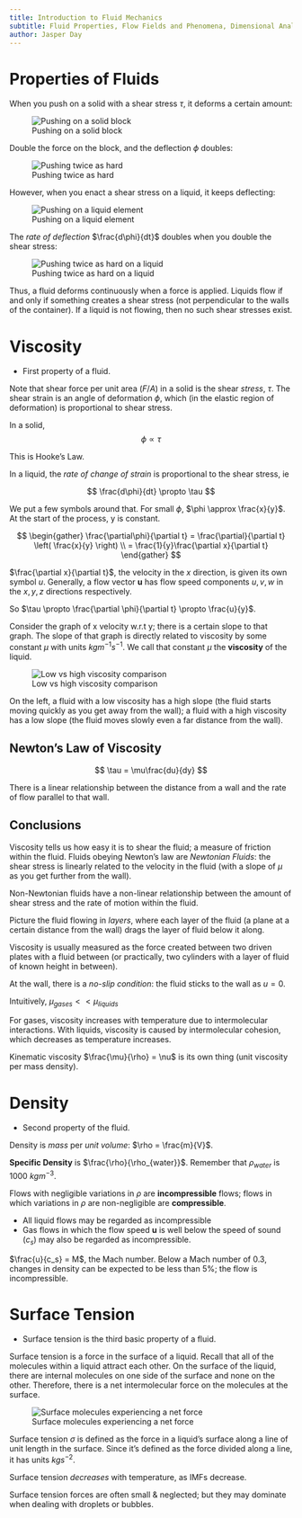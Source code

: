 ```yaml
---
title: Introduction to Fluid Mechanics
subtitle: Fluid Properties, Flow Fields and Phenomena, Dimensional Analysis
author: Jasper Day
---
```


# Properties of Fluids

When you push on a solid with a shear stress $\tau$, it deforms a certain amount:

![Pushing on a solid block](Images/1_Solid_deformation_1.png)

Double the force on the block, and the deflection $\phi$ doubles:

![Pushing twice as hard](Images/1_Solid_deformation_2.png)

However, when you enact a shear stress on a liquid, it keeps deflecting:

![Pushing on a liquid element](Images/1_Liquid_deformation_1.png)

The *rate of deflection* $\frac{d\phi}{dt}$ doubles when you double the shear stress:

![Pushing twice as hard on a liquid](Images/1_Liquid_deformation_2.png)

Thus, a fluid deforms continuously when a force is applied. Liquids flow if and only if something creates a shear stress (not perpendicular to the walls of the container). If a liquid is not flowing, then no such shear stresses exist.

# Viscosity

- First property of a fluid.

Note that shear force per unit area ($F/A$) in a solid is the shear *stress*, $\tau$. The shear strain is an angle of deformation $\phi$, which (in the elastic region of deformation) is proportional to shear stress.

In a solid,
$$
\phi \propto \tau
$$

This is Hooke's Law.

In a liquid, the *rate of change of strain* is proportional to the shear stress, ie

$$
\frac{d\phi}{dt} \propto \tau
$$

We put a few symbols around that. For small $\phi$, $\phi \approx \frac{x}{y}$. At the start of the process, y is constant.

$$
\begin{gather}
\frac{\partial\phi}{\partial t} = \frac{\partial}{\partial t} \left( \frac{x}{y} \right) \\
= \frac{1}{y}\frac{\partial x}{\partial t}
\end{gather}
$$

$\frac{\partial x}{\partial t}$, the velocity in the $x$ direction, is given its own symbol $u$. Generally, a flow vector $\textbf{u}$ has flow speed components $u, v, w$ in the $x, y, z$ directions respectively.

So $\tau \propto \frac{\partial \phi}{\partial t} \propto \frac{u}{y}$. 

Consider the graph of x velocity w.r.t y; there is a certain slope to that graph. The slope of that graph is directly related to viscosity by some constant $\mu$ with units $kg m^{-1} s^{-1}$. We call that constant $\mu$ the **viscosity** of the liquid.

![Low vs high viscosity comparison](Images/1_viscosity_graph.png)

On the left, a fluid with a low viscosity has a high slope (the fluid starts moving quickly as you get away from the wall); a fluid with a high viscosity has a low slope (the fluid moves slowly even a far distance from the wall).

## Newton's Law of Viscosity

$$
\tau = \mu\frac{du}{dy}
$$

There is a linear relationship between the distance from a wall and the rate of flow parallel to that wall.

## Conclusions

Viscosity tells us how easy it is to shear the fluid; a measure of friction within the fluid. Fluids obeying Newton's law are *Newtonian Fluids*: the shear stress is linearly related to the velocity in the fluid (with a slope of $\mu$ as you get further from the wall).

Non-Newtonian fluids have a non-linear relationship between the amount of shear stress and the rate of motion within the fluid. 

Picture the fluid flowing in *layers*, where each layer of the fluid (a plane at a certain distance from the wall) drags the layer of fluid below it along.

:::{.callout-note}
Viscosity is usually measured as the force created between two driven plates with a fluid between (or practically, two cylinders with a layer of fluid of known height in between).
:::

At the wall, there is a *no-slip condition*: the fluid sticks to the wall as $u=0$. 

Intuitively, $\mu_{gases} << \mu_{liquids}$

For gases, viscosity increases with temperature due to intermolecular interactions. With liquids, viscosity is caused by intermolecular cohesion, which decreases as temperature increases.

Kinematic viscosity $\frac{\mu}{\rho} = \nu$ is its own thing (unit viscosity per mass density).

# Density

- Second property of the fluid.

Density is *mass* per *unit volume*: $\rho = \frac{m}{V}$.

**Specific Density** is $\frac{\rho}{\rho_{water}}$. Remember that $\rho_{water}$ is 1000 $kg m^{-3}$. 

Flows with negligible variations in $\rho$ are **incompressible** flows; flows in which variations in $\rho$ are non-negligible are **compressible**.

:::{.callout-note}
- All liquid flows may be regarded as incompressible
- Gas flows in which the flow speed **u** is well below the speed of sound ($c_s$) may also be regarded as incompressible.

$\frac{u}{c_s} = M$, the Mach number. Below a Mach number of 0.3, changes in density can be expected to be less than 5%; the flow is incompressible.
:::

# Surface Tension

- Surface tension is the third basic property of a fluid.

Surface tension is a force in the surface of a liquid. Recall that all of the molecules within a liquid attract each other. On the surface of the liquid, there are internal molecules on one side of the surface and none on the other. Therefore, there is a net intermolecular force on the molecules at the surface.

![Surface molecules experiencing a net force](Images/1_surface_tension.png)

Surface tension $\sigma$ is defined as the force in a liquid's surface along a line of unit length in the surface. Since it's defined as the force divided along a line, it has units $kg s^{-2}$. 

Surface tension *decreases* with temperature, as IMFs decrease.

Surface tension forces are often small & neglected; but they may dominate when dealing with droplets or bubbles.
